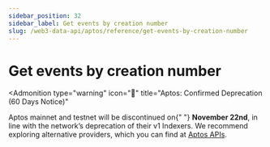 ```yaml
---
sidebar_position: 32
sidebar_label: Get events by creation number
slug: /web3-data-api/aptos/reference/get-events-by-creation-number
---
```



# Get events by creation number


<Admonition
  type="warning"
  icon="🚨"
  title="Aptos: Confirmed Deprecation (60 Days Notice)"
>
  <p>
    Aptos mainnet and testnet will be discontinued on{" "}
    <strong>November 22nd</strong>, in line with the network’s deprecation of
    their v1 Indexers. We recommend exploring alternative providers, which you
    can find at <a href="https://aptos.dev/en/build/apis">Aptos APIs</a>.
  </p>
</Admonition>
<ApiReference {...config["aptos-web3"].getEventsByCreationNumber} />
